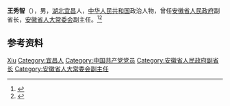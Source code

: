 '''王秀智'''（{{bd|1936年|4月|}}），男，[[湖北|湖北]][[宜昌|宜昌]]人，[[中华人民共和国|中华人民共和国]]政治人物，曾任[[安徽省人民政府|安徽省人民政府]]副省长，[[安徽省人大常委会|安徽省人大常委会]]副主任。<ref>{{cite book|title=中囯人名大辞典·现任党政军领导人物卷|author=廖盖隆等编|year=1990|publisher=上海辞书出版社|location=上海|page=}}</ref><ref>{{Cite book|title=中华人民共和国职官志|author=何虎生, 李耀东, 向常福主编|publisher=中国社会出版社|year=2003|isbn=9787800883934|location=北京|pages=}}</ref>

== 参考资料 ==
{{reflist}}

{{中国人物小作品}}

{{Authority control}}
{{DEFAULTSORT:Wang王}}
[[Category:王姓|Xiu]]
[[Category:宜昌人|Category:宜昌人]]
[[Category:中国共产党党员|Category:中国共产党党员]]
[[Category:安徽省人民政府副省长|Category:安徽省人民政府副省长]]
[[Category:安徽省人大常委会副主任|Category:安徽省人大常委会副主任]]
